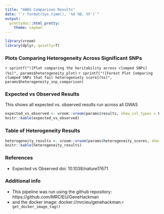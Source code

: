 ```yaml
---
title: "GWAS Comparison Results"
date: "`r format(Sys.time(), '%d %B, %Y')`"
output:
  prettydoc::html_pretty:
    theme: cayman
---
```

```r
library(vroom)
library(dplyr, quietly=T)
```

### Plots Comparing Heterogeneity Across Significant SNPs

`r sprintf("![Plot comparing the heritability across clumped SNPs](%s)", params$heterogeneity_plot)`
`r sprintf("![Forest Plot Comparing clumped SNPs that fail heterogeniety score](%s)", params$heterogeneity_snp_comparison)`

### Expected vs Observed Results

This shows all expected vs. observed results run across all GWAS
```r
expected_vs_observed <- vroom::vroom(params$results, show_col_types = F)
knitr::kable(expected_vs_observed)
```
### Table of Heterogeneity Results


```r
heterogeneity_results <- vroom::vroom(params$heterogeneity_scores, show_col_types = F)
knitr::kable(heterogeneity_results)
```
### References
* Expected vs Observed doi: 10.1038/nature17671

### Additional info

* This pipeline was run using the github repository: https://github.com/MRCIEU/GeneHackman
* and the docker image: docker://mrcieu/genehackman:`r get_docker_image_tag()`
